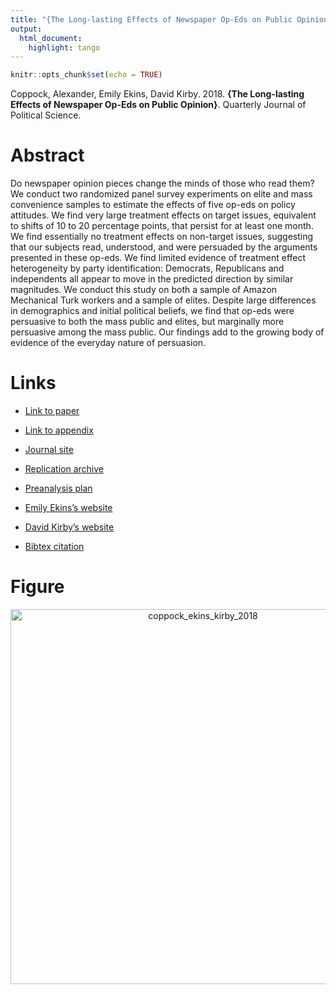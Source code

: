 ```yaml
---
title: "{The Long-lasting Effects of Newspaper Op-Eds on Public Opinion}"
output:
  html_document:
    highlight: tango
---
```


```r
knitr::opts_chunk$set(echo = TRUE)
```

Coppock, Alexander, Emily Ekins, David Kirby. 2018. <b>{The Long-lasting Effects of Newspaper Op-Eds on Public Opinion}</b>. Quarterly Journal of Political Science.

# Abstract
Do newspaper opinion pieces change the minds of those who read them? We conduct two randomized panel survey experiments on elite and mass convenience samples to estimate the effects of five op-eds on policy attitudes. We find very large treatment effects on target issues, equivalent to shifts of 10 to 20 percentage points, that persist for at least one month. We find essentially no treatment effects on non-target issues, suggesting that our subjects read, understood, and were persuaded by the arguments presented in these op-eds. We find limited evidence of treatment effect heterogeneity by party identification: Democrats, Republicans and independents all appear to move in the predicted direction by similar magnitudes. We conduct this study on both a sample of Amazon Mechanical Turk workers and a sample of elites. Despite large differences in demographics and initial political beliefs, we find that op-eds were persuasive to both the mass public and elites, but marginally more persuasive among the mass public. Our findings add to the growing body of evidence of the everyday nature of persuasion.

# Links
 - <a href='coppock_ekins_kirby_2018.pdf' target='_blank'>Link to paper</a>
 - <a href='coppock_ekins_kirby_2018_appendix.pdf'target='_blank'>Link to appendix</a>
 - <a href='https://doi.org/10.1561/100.00016112'target='_blank'>Journal site</a>
 - <a href='https://doi.org/10.7910/DVN/3KBCJF'target='_blank'>Replication archive</a>
 - <a href='https://osf.io/rmkw3'target='_blank'>Preanalysis plan</a>

 - <a href= 'https://www.cato.org/people/emily-ekins' target='_blank'>Emily Ekins's website</a>
 - <a href= 'https://www.cato.org/people/david-kirby' target='_blank'>David Kirby's website</a>
 - <a href='coppock_ekins_kirby_2018.txt'target='_blank'>Bibtex citation</a>

# Figure
<center><img src="display_figures/coppock_ekins_kirby_2018_display.png" alt="coppock_ekins_kirby_2018" width="600"></center>